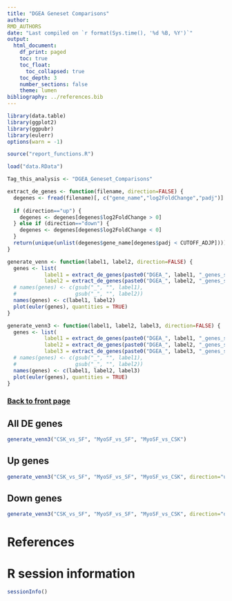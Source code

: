 ```yaml
---
title: "DGEA Geneset Comparisons"
author:
RMD_AUTHORS
date: "Last compiled on `r format(Sys.time(), '%d %B, %Y')`"
output:
  html_document:
    df_print: paged
    toc: true
    toc_float:
      toc_collapsed: true
    toc_depth: 3
    number_sections: false
    theme: lumen
bibliography: ../references.bib
---
```


```r
library(data.table)
library(ggplot2)
library(ggpubr)
library(eulerr)
options(warn = -1)

source("report_functions.R")

load("data.RData")

Tag_this_analysis <- "DGEA_Geneset_Comparisons"

extract_de_genes <- function(filename, direction=FALSE) {
  degenes <- fread(filename)[, c("gene_name","log2FoldChange","padj")]
  
  if (direction=="up") {
    degenes <- degenes[degenes$log2FoldChange > 0]
  } else if (direction=="down") {
    degenes <- degenes[degenes$log2FoldChange < 0]
  }
  return(unique(unlist(degenes$gene_name[degenes$padj < CUTOFF_ADJP])))
}

generate_venn <- function(label1, label2, direction=FALSE) {
  genes <- list(
            label1 = extract_de_genes(paste0("DGEA_", label1, "_genes_stats.csv"), direction=direction),
            label2 = extract_de_genes(paste0("DGEA_", label2, "_genes_stats.csv"), direction=direction))
  # names(genes) <- c(gsub("_", "", label1),
  #                   gsub("_", "", label2))
  names(genes) <- c(label1, label2)
  plot(euler(genes), quantities = TRUE)
}

generate_venn3 <- function(label1, label2, label3, direction=FALSE) {
  genes <- list(
            label1 = extract_de_genes(paste0("DGEA_", label1, "_genes_stats.csv"), direction=direction),
            label2 = extract_de_genes(paste0("DGEA_", label2, "_genes_stats.csv"), direction=direction),
            label3 = extract_de_genes(paste0("DGEA_", label3, "_genes_stats.csv"), direction=direction))
  # names(genes) <- c(gsub("_", "", label1),
  #                   gsub("_", "", label2))
  names(genes) <- c(label1, label2, label3)
  plot(euler(genes), quantities = TRUE)
}
```

### [Back to front page](Analysis_Report_RNAseq.html)

## All DE genes

```r
generate_venn3("CSK_vs_SF", "MyoSF_vs_SF", "MyoSF_vs_CSK")
```

## Up genes

```r
generate_venn3("CSK_vs_SF", "MyoSF_vs_SF", "MyoSF_vs_CSK", direction="up")
```

## Down genes

```r
generate_venn3("CSK_vs_SF", "MyoSF_vs_SF", "MyoSF_vs_CSK", direction="down")
```


# References

<div id="refs"></div>


# R session information

```r
sessionInfo()
```
